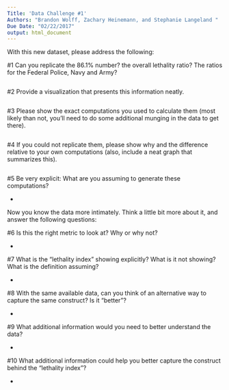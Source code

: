 ```yaml
---
Title: 'Data Challenge #1'
Authors: "Brandon Wolff, Zachary Heinemann, and Stephanie Langeland	"
Due Date: "02/22/2017"
output: html_document
---
```


With this new dataset, please address the following:

#1 Can you replicate the 86.1% number? the overall lethality ratio? The ratios for the 
Federal Police, Navy and Army?

```r

```

#2 Provide a visualization that presents this information neatly.

```r

```

#3 Please show the exact computations you used to calculate them (most likely than not, 
you'll need to do some additional munging in the data to get there).

```r

```

#4 If you could not replicate them, please show why and the difference relative to 
your own computations (also, include a neat graph that summarizes this).

```r

```

#5 Be very explicit: What are you assuming to generate these computations?
 
  *

Now you know the data more intimately. Think a little bit more about it, and 
answer the following questions:

#6 Is this the right metric to look at? Why or why not?
  
  *

#7 What is the "lethality index" showing explicitly? What is it not showing? What 
is the definition assuming?

  *

#8 With the same available data, can you think of an alternative way to capture the 
same construct? Is it "better"?
 
  *

#9 What additional information would you need to better understand the data?

  *

#10 What additional information could help you better capture the construct behind 
the "lethality index"?

  *
